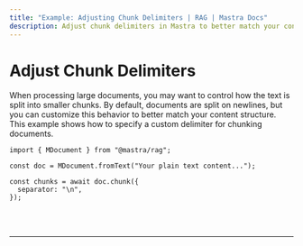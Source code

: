 ---
title: "Example: Adjusting Chunk Delimiters | RAG | Mastra Docs"
description: Adjust chunk delimiters in Mastra to better match your content structure.
---


# Adjust Chunk Delimiters

When processing large documents, you may want to control how the text is split into smaller chunks. By default, documents are split on newlines, but you can customize this behavior to better match your content structure. This example shows how to specify a custom delimiter for chunking documents.

```tsx copy
import { MDocument } from "@mastra/rag";

const doc = MDocument.fromText("Your plain text content...");

const chunks = await doc.chunk({
  separator: "\n",
});
```

<br />
<br />
<hr className="dark:border-[#404040] border-gray-300" />
<br />
<br />
<GithubLink
  link={
    "https://github.com/mastra-ai/mastra/blob/main/examples/basics/rag/adjust-chunk-delimiters"
  }
/>
